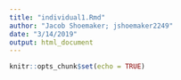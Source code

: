 ```yaml
---
title: "individual1.Rmd"
author: "Jacob Shoemaker; jshoemaker2249"
date: "3/14/2019"
output: html_document
---
```


```r
knitr::opts_chunk$set(echo = TRUE)
```

